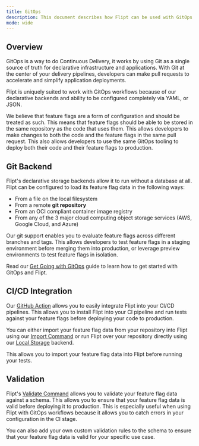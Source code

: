 ```yaml
---
title: GitOps
description: This document describes how Flipt can be used with GitOps workflows
mode: wide
---
```


## Overview

GitOps is a way to do Continuous Delivery, it works by using Git as a single source of truth for declarative infrastructure and applications. With Git at the center of your delivery pipelines, developers can make pull requests to accelerate and simplify application deployments.

Flipt is uniquely suited to work with GitOps workflows because of our declarative backends and ability to be configured completely via YAML, or JSON.

We believe that feature flags are a form of configuration and should be treated as such. This means that feature flags should be able to be stored in the same repository as the code that uses them. This allows developers to make changes to both the code and the feature flags in the same pull request. This also allows developers to use the same GitOps tooling to deploy both their code and their feature flags to production.

## Git Backend

Flipt's declarative storage backends allow it to run without a database at all. Flipt can be configured to load its feature flag data in the following ways:

- From a file on the local filesystem
- From a remote **git repository**
- From an OCI compliant container image registry
- From any of the 3 major cloud computing object storage services (AWS, Google Cloud, and Azure)

Our git support enables you to evaluate feature flags across different branches and tags. This allows developers to test feature flags in a staging environment before merging them into production, or leverage preview environments to test feature flags in isolation.

Read our [Get Going with GitOps](https://www.flipt.io/docs/guides/user/get-going-with-gitops) guide to learn how to get started with GitOps and Flipt.

## CI/CD Integration

Our [GitHub Action](/tooling/github-actions) allows you to easily integrate Flipt into your CI/CD pipelines. This allows you to install Flipt into your CI pipeline and run tests against your feature flags before deploying your code to production.

You can either import your feature flag data from your repository into Flipt using our [Import Command](/cli/commands/import) or run Flipt over your repository directly using our [Local Storage](/configuration/storage#local-2) backend.

This allows you to import your feature flag data into Flipt before running your tests.

## Validation

Flipt's [Validate Command](/cli/commands/validate) allows you to validate your feature flag data against a schema. This allows you to ensure that your feature flag data is valid before deploying it to production. This is especially useful when using Flipt with GitOps workflows because it allows you to catch errors in your configuration in the CI stage.

You can also add your own custom validation rules to the schema to ensure that your feature flag data is valid for your specific use case.
